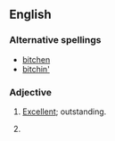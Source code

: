 ==English==

===Alternative spellings===
*[[bitchen]]
*[[bitchin']]

===Adjective===
{{en-adj|er}}

# {{slang|surfing}} [[excellent|Excellent]]; outstanding.
# {{alternative spelling of|[[bitching]]}}